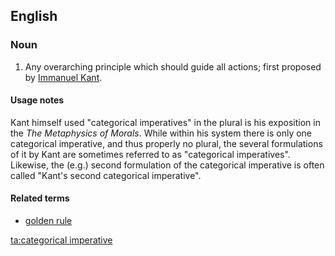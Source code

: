 {{wikipedia}}
==English==

===Noun===
{{en-noun|sg=[[categorical]] [[imperative]]}}

# {{ethics}} Any overarching principle which should guide all actions; first proposed by [[Immanuel Kant]].

====Usage notes====
Kant himself used "categorical imperatives" in the plural is his exposition in the ''The Metaphysics of Morals''. While within his system there is only one categorical imperative, and thus properly no plural, the several formulations of it by Kant are sometimes referred to as "categorical imperatives". Likewise, the (e.g.) second formulation of the categorical imperative is often called "Kant's second categorical imperative".

====Related terms====
* [[golden rule]]

[[ta:categorical imperative]]